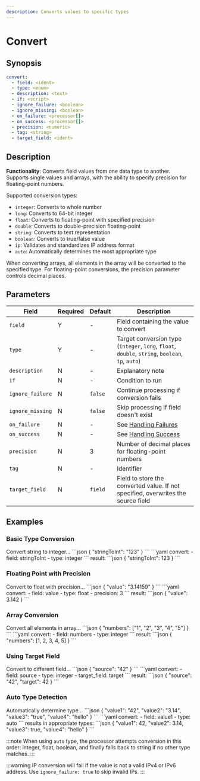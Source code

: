 ```yaml
---
description: Converts values to specific types
---
```


# Convert

## Synopsis

```yaml {2,3}
convert:
  - field: <ident>
  - type: <enum>
  - description: <text>
  - if: <script>
  - ignore_failure: <boolean>
  - ignore_missing: <boolean>
  - on_failure: <processor[]>
  - on_success: <processor[]>
  - precision: <numeric>
  - tag: <string>
  - target_field: <ident>
```

## Description

**Functionality**: Converts field values from one data type to another. Supports single values and arrays, with the ability to specify precision for floating-point numbers.

Supported conversion types:
- `integer`: Converts to whole number
- `long`: Converts to 64-bit integer
- `float`: Converts to floating-point with specified precision
- `double`: Converts to double-precision floating-point
- `string`: Converts to text representation
- `boolean`: Converts to true/false value
- `ip`: Validates and standardizes IP address format
- `auto`: Automatically determines the most appropriate type

When converting arrays, all elements in the array will be converted to the specified type. For floating-point conversions, the precision parameter controls decimal places.

## Parameters

|Field|Required|Default|Description|
|---|---|---|---|
|`field`|Y|-|Field containing the value to convert|
|`type`|Y|-|Target conversion type (`integer`, `long`, `float`, `double`, `string`, `boolean`, `ip`, `auto`)|
|`description`|N|-|Explanatory note|
|`if`|N|-|Condition to run|
|`ignore_failure`|N|`false`|Continue processing if conversion fails|
|`ignore_missing`|N|`false`|Skip processing if field doesn't exist|
|`on_failure`|N|-|See [Handling Failures](../handling-failures.mdx)|
|`on_success`|N|-|See [Handling Success](../handling-success.mdx)|
|`precision`|N|3|Number of decimal places for floating-point numbers|
|`tag`|N|-|Identifier|
|`target_field`|N|`field`|Field to store the converted value. If not specified, overwrites the source field|

## Examples

### Basic Type Conversion

<ExampleGrid>
  <CommentCol>
    Convert string to integer...
  </CommentCol>
  <CodeCol>
    ```json
    {
      "stringToInt": "123"
    }
    ```
    ```yaml
    convert:
      - field: stringToInt
      - type: integer
    ```
  </CodeCol>
  <CommentCol>
    result:
  </CommentCol>
  <CodeCol>
    ```json
    {
      "stringToInt": 123
    }
    ```
  </CodeCol>
</ExampleGrid>

### Floating Point with Precision

<ExampleGrid>
  <CommentCol>
    Convert to float with precision...
  </CommentCol>
  <CodeCol>
    ```json
    {
      "value": "3.14159"
    }
    ```
    ```yaml
    convert:
      - field: value
      - type: float
      - precision: 3
    ```
  </CodeCol>
  <CommentCol>
    result:
  </CommentCol>
  <CodeCol>
    ```json
    {
      "value": 3.142
    }
    ```
  </CodeCol>
</ExampleGrid>

### Array Conversion

<ExampleGrid>
  <CommentCol>
    Convert all elements in array...
  </CommentCol>
  <CodeCol>
    ```json
    {
      "numbers": ["1", "2", "3", "4", "5"]
    }
    ```
    ```yaml
    convert:
      - field: numbers
      - type: integer
    ```
  </CodeCol>
  <CommentCol>
    result:
  </CommentCol>
  <CodeCol>
    ```json
    {
      "numbers": [1, 2, 3, 4, 5]
    }
    ```
  </CodeCol>
</ExampleGrid>

### Using Target Field

<ExampleGrid>
  <CommentCol>
    Convert to different field...
  </CommentCol>
  <CodeCol>
    ```json
    {
      "source": "42"
    }
    ```
    ```yaml
    convert:
      - field: source
      - type: integer
      - target_field: target
    ```
  </CodeCol>
  <CommentCol>
    result:
  </CommentCol>
  <CodeCol>
    ```json
    {
      "source": "42",
      "target": 42
    }
    ```
  </CodeCol>
</ExampleGrid>

### Auto Type Detection

<ExampleGrid>
  <CommentCol>
    Automatically determine type...
  </CommentCol>
  <CodeCol>
    ```json
    {
      "value1": "42",
      "value2": "3.14",
      "value3": "true",
      "value4": "hello"
    }
    ```
    ```yaml
    convert:
      - field: value1
      - type: auto
    ```
  </CodeCol>
  <CommentCol>
    results in appropriate types:
  </CommentCol>
  <CodeCol>
    ```json
    {
      "value1": 42,
      "value2": 3.14,
      "value3": true,
      "value4": "hello"
    }
    ```
  </CodeCol>
</ExampleGrid>

:::note
When using `auto` type, the processor attempts conversion in this order: integer, float, boolean, and finally falls back to string if no other type matches.
:::

:::warning
IP conversion will fail if the value is not a valid IPv4 or IPv6 address. Use `ignore_failure: true` to skip invalid IPs.
:::